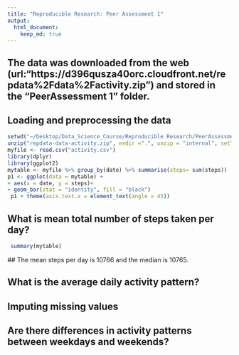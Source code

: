 ```yaml
---
title: "Reproducible Research: Peer Assessment 1"
output: 
  html_document:
    keep_md: true
---
```

## The data was downloaded from the web (url:"https://d396qusza40orc.cloudfront.net/repdata%2Fdata%2Factivity.zip") and stored in the "PeerAssessment 1" folder. 

## Loading and preprocessing the data
```r
setwd("~/Desktop/Data_Science_Course/Reproducible Research/PeerAssessment 1")
unzip("repdata-data-activity.zip", exdir =".", unzip = "internal", setTimes = TRUE)
myfile <- read.csv("activity.csv")
library(dplyr) 
library(ggplot2)
mytable <- myfile %>% group_by(date) %>% summarise(steps= sum(steps))
p1 <- ggplot(data = mytable) + 
+ aes(x = date, y = steps)+
+ geom_bar(stat = "identity", fill = "black")
 p1 + theme(axis.text.x = element_text(angle = 45))
```



## What is mean total number of steps taken per day?
```r
 summary(mytable)
 ```
 ## The mean steps per day is 10766 and the median is 10765. 


## What is the average daily activity pattern?



## Imputing missing values



## Are there differences in activity patterns between weekdays and weekends?
